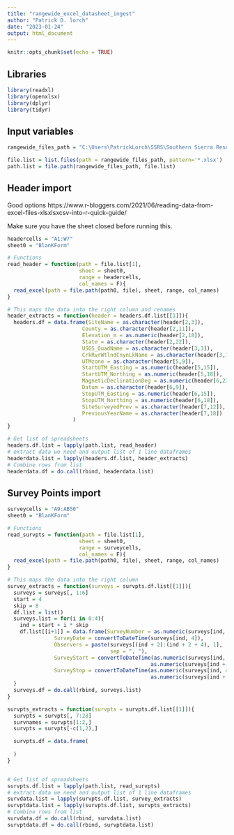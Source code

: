 ```yaml
---
title: "rangewide_excel_datasheet_ingest"
author: "Patrick D. lorch"
date: "2023-01-24"
output: html_document
---
```


```r
knitr::opts_chunk$set(echo = TRUE)
```

## Libraries


```r
library(readxl)
library(openxlsx)
library(dplyr)
library(tidyr)
```

## Input variables

```r
rangewide_files_path = "C:\Users\PatrickLorch\SSRS\Southern Sierra Research Station - Documents\Projects\YBCU - Rangewide Surveys CSWG\Other Entity Data\NM Other Entity\USFS"

file.list = list.files(path = rangewide_files_path, pattern='*.xlsx')
path.list = file.path(rangewide_files_path, file.list)


```


## Header import

Good options
https://www.r-bloggers.com/2021/06/reading-data-from-excel-files-xlsxlsxcsv-into-r-quick-guide/

Make sure you have the sheet closed before running this.

```r
headercells = "A1:W7"
sheet0 = "BlanKForm"

# Functions
read_header = function(path = file.list[1], 
                       sheet = sheet0,
                       range = headercells,
                       col_names = F){
  read_excel(path = file.path(path0, file), sheet, range, col_names)
}

# This maps the data into the right column and renames
header_extracts = function(header = headers.df.list[[1]]){
  headers.df = data.frame(SiteName = as.character(header[2,3]),
                        County = as.character(header[2,11]),
                        Elevation_m = as.numeric(header[2,18]),
                        State = as.character(header[2,22]),
                        USGS_QuadName = as.character(header[3,3]),
                        CrkRvrWtlndCnynLkName = as.character(header[3,16]),
                        UTMzone = as.character(header[5,9]),
                        StartUTM_Easting = as.numeric(header[5,15]),
                        StartUTM_Northing = as.numeric(header[5,18]),
                        MagneticDeclinationDeg = as.numeric(header[6,23]),
                        Datum = as.character(header[6,9]),
                        StopUTM_Easting = as.numeric(header[6,15]),
                        StopUTM_Northing = as.numeric(header[6,18]),
                        SiteSurveyedPrev = as.character(header[7,12]),
                        PreviousYearName = as.character(header[7,18])
                     )
}

# Get list of spreadsheets
headers.df.list = lapply(path.list, read_header)
# extract data we need and output list of 1 line dataframes
headerdata.list = lapply(headers.df.list, header_extracts)
# Combine rows from list
headerdata.df = do.call(rbind, headerdata.list)

```

## Survey Points import


```r
surveycells = "A9:AB50"
sheet0 = "BlanKForm"

# Functions
read_survpts = function(path = file.list[1], 
                       sheet = sheet0,
                       range = surveycells,
                       col_names = F){
  read_excel(path = file.path(path0, file), sheet, range, col_names)
}

# This maps the data into the right column
survey_extracts = function(surveys = survpts.df.list[[1]]){
  surveys = surveys[, 1:6]
  start = 4
  skip = 8
  df.list = list()
  surveys.list = for(i in 0:4){
    ind = start + i * skip
    df.list[[i+1]] = data.frame(SurveyNumber = as.numeric(surveys[ind, 1]),
               SurveyDate = convertToDateTime(surveys[ind, 4]),
               Observers = paste(surveys[(ind + 2):(ind + 2 + 4), 1], 
                                 sep = ", "),
               SurveyStart = convertToDateTime(as.numeric(surveys[ind, 4]) +
                                              as.numeric(surveys[ind + 2, 4])),
               SurveyStop = convertToDateTime(as.numeric(surveys[ind, 4]) + 
                                              as.numeric(surveys[ind + 4, 4])))
  }
  surveys.df = do.call(rbind, surveys.list)
}

survpts_extracts = function(survpts = survpts.df.list[[1]]){
  survpts = survpts[, 7:28]
  survnames = survpts[1:2,]
  survpts = survpts[-c(1,2),]

  survpts.df = data.frame(
    
  )
}


# Get list of spreadsheets
survpts.df.list = lapply(path.list, read_survpts)
# extract data we need and output list of 1 line dataframes
survdata.list = lapply(survpts.df.list, survey_extracts)
survptdata.list = lapply(survpts.df.list, survpts_extracts)
# Combine rows from list
survdata.df = do.call(rbind, survdata.list)
survptdata.df = do.call(rbind, survptdata.list)


```


